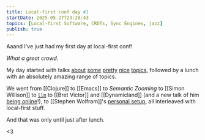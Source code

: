 ```yaml
---
title: Local-first conf day #1
startDate: 2025-05-27T23:28:43
topics: [Local-first Software, CRDTs, Sync Engines, jazz]
publish: true
---
```


Aaand I've just had my first day at local-first conf!

_What a great crowd_.

My day started with talks [about](https://playb.it/) [some](https://zero.rocicorp.dev/) [pretty](https://github.com/livestorejs) [nice](https://mattweidner.com/2025/05/21/text-without-crdts.html) [topics](https://jazz.tools/), followed by a lunch with an absolutely amazing range of topics.

We went from [[Clojure]] to [[Emacs]] to _Semantic Zooming_ to [[Simon Willison]] to [`llm`](https://github.com/simonw/llm) to [[Bret Victor]] and [[Dynamicland]] (and a new talk of him [being online](https://www.youtube.com/watch?v=PixPSNRDNMU)!), to [[Stephen Wolfram]]'s [personal setup](https://writings.stephenwolfram.com/2019/02/seeking-the-productive-life-some-details-of-my-personal-infrastructure/), all interleaved with local-first stuff.

And that was only until just after lunch.

<3

